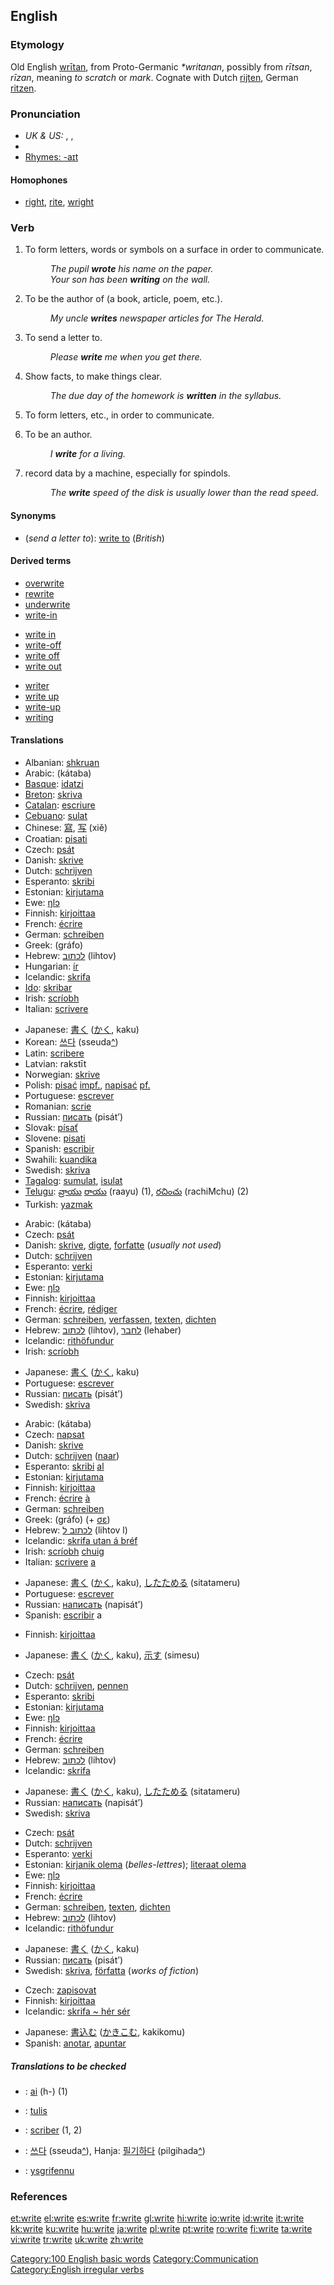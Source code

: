 ==English==

{{rank|merely|struck|man's|650|write|caught|below|window}}

===Etymology===
Old English [[writan|wrītan]], from Proto-Germanic ''*writanan'', possibly from ''rītsan'', ''rīzan'', meaning ''to scratch'' or ''mark''. Cognate with Dutch [[rijten]], German [[ritzen]].

===Pronunciation===
* ''UK & US:'' {{AHD|rīt}}, {{IPA|/ɹaɪt/}}, {{SAMPA|/raIt/}}
* {{audio|en-us-write.ogg|Audio (US)}}
* [[Rhymes:English:-aɪt|Rhymes: -aɪt]]

====Homophones====
*[[right]], [[rite]], [[wright]]

===Verb===
{{en-verb|writes|writing|'''[[wrote]]''' ''or archaic'', '''[[writ]]'''|written}}

# To form letters, words or symbols on a surface in order to communicate.
#: ''The pupil '''wrote''' his name on the paper.''
#: ''Your son has been '''writing''' on the wall.''
# {{transitive}} To be the author of (a book, article, poem, etc.).
#: ''My uncle '''writes''' newspaper articles for The Herald.''
# {{context|transitive|US}} To send a letter to.
#: ''Please '''write''' me when you get there.''
# {{transitive}} Show facts, to make things clear.
#: ''The due day of the homework is '''written''' in the syllabus.''
# {{intransitive}} To form letters, etc., in order to communicate.
# {{intransitive}} To be an author.
#: ''I '''write''' for a living.''
# {{context|intransitive|computing}} record data by a machine, especially for spindols.
#: ''The '''write''' speed of the disk is usually lower than the read speed.''

====Synonyms====
*(''send a letter to''): [[write to]] (''British'')

====Derived terms====
{{top3}}
*[[overwrite]]
*[[rewrite]]
*[[underwrite]]
*[[write-in]]
{{mid3}}
*[[write in]]
*[[write-off]]<!--noun-->
*[[write off]]<!--verb-->
*[[write out]]
{{mid3}}
*[[writer]]
*[[write up]]<!--verb-->
*[[write-up]]<!--noun-->
*[[writing]]
{{bottom}}

====Translations====
{{trans-top|to form letters, etc.}}
*Albanian: [[shkruan]]
*Arabic: {{ARchar|[[كتب|كَتَبَ]]}} (kátaba)
*[[Basque]]: [[idatzi]]
*[[Breton]]: [[skriva]]
*[[Catalan]]: [[escriure]]
*[[Cebuano]]: [[sulat]]
*Chinese: [[寫]], [[写]] (xiě)
*Croatian: [[pisati]]
*Czech: [[psát]]
*Danish: [[skrive]]
*Dutch: [[schrijven]]
*Esperanto: [[skribi]]
*Estonian: [[kirjutama]]
*Ewe: [[ŋlɔ]]
*Finnish: [[kirjoittaa]]
*French: [[écrire]]
*German: [[schreiben]]
*Greek: {{t+|el|γράφω||}} (gráfo)
*Hebrew: [[לכתוב]] (lihtov)
*Hungarian: [[ír]]
*Icelandic: [[skrifa]]
*[[Ido]]: [[skribar]]
*Irish: [[scríobh]]
*Italian: [[scrivere]]
{{trans-mid}}
*Japanese: [[書く]] ([[かく]], kaku)
*Korean: [[쓰다]] (sseuda[[:ko:쓰다|^]])
*Latin: [[scribere]]
*Latvian: rakstīt
*Norwegian: [[skrive]]
*Polish: [[pisać]] [[impf.]], [[napisać]] [[pf.]]
*Portuguese: [[escrever]]
*Romanian: [[scrie]]
*Russian: [[писать]] (pisát’)
*Slovak: [[písať]]
*Slovene: [[pisati]]
*Spanish: [[escribir]]
*Swahili: [[kuandika]]
*Swedish: [[skriva]]
*[[Tagalog]]: [[sumulat]], [[isulat]]
*[[Telugu]]: [[వ్రాయు]] [[రాయు]] (raayu) (1), [[రచించు]] (rachiMchu) (2)
*Turkish: [[yazmak]]
{{trans-bottom}}

{{trans-top|to be the author of}}
*Arabic: {{ARchar|[[كتب|كَتَبَ]]}} (kátaba)
*Czech: [[psát]]
*Danish: [[skrive]], [[digte]], [[forfatte]] (''usually not used'')
*Dutch: [[schrijven]]
*Esperanto: [[verki]]
*Estonian: [[kirjutama]]
*Ewe: [[ŋlɔ]]
*Finnish: [[kirjoittaa]]
*French: [[écrire]], [[rédiger]]
*German: [[schreiben]], [[verfassen]], [[texten]], [[dichten]]
*Hebrew: [[לכתוב]] (lihtov), [[לחבר]] (lehaber)
*Icelandic: [[rithöfundur]]
*Irish: [[scríobh]]
{{trans-mid}}
*Japanese: [[書く]] ([[かく]], kaku)
*Portuguese: [[escrever]]
*Russian: [[писать]] (pisát’)
*Swedish: [[skriva]]
{{trans-bottom}}

{{trans-top|to send a letter to}}
*Arabic: {{ARchar|[[كتب|كَتَبَ]]}} (kátaba)
*Czech: [[napsat]]
*Danish: [[skrive]]
*Dutch: [[schrijven]] ([[naar]])
*Esperanto: [[skribi]] [[al]]
*Estonian: [[kirjutama]]
*Finnish: [[kirjoittaa]]
*French: [[écrire]] [[à#French|à]]
*German: [[schreiben]]
*Greek: {{t+|el|γράφω||}} (gráfo) (+ [[σε]])
*Hebrew: [[לכתוב ל]] (lihtov l)
*Icelandic: [[skrifa|skrifa utan á bréf]]
*Irish: [[scríobh]] [[chuig]]
*Italian: [[scrivere]] [[a#Italian|a]]
{{trans-mid}}
*Japanese: [[書く]] ([[かく]], kaku), [[したためる]] (sitatameru)
*Portuguese: [[escrever]]
*Russian: [[написать]] (napisát’)
*Spanish: [[escribir]] a
{{trans-bottom}}

{{trans-top|to show facts}}
*Finnish: [[kirjoittaa]]
{{trans-mid}}
*Japanese: [[書く]] ([[かく]], kaku), [[示す]] (simesu)
{{trans-bottom}}

{{trans-top|to form letters, etc.}}
*Czech: [[psát]]
*Dutch: [[schrijven]], [[pennen]]
*Esperanto: [[skribi]]
*Estonian: [[kirjutama]]
*Ewe: [[ŋlɔ]]
*Finnish: [[kirjoittaa]]
*French: [[écrire]]
*German: [[schreiben]]
*Hebrew: [[לכתוב]] (lihtov)
*Icelandic: [[skrifa]]
{{trans-mid}}
*Japanese: [[書く]] ([[かく]], kaku), [[したためる]] (sitatameru)
*Russian: [[написать]] (napisát’)
*Swedish: [[skriva]]
{{trans-bottom}}

{{trans-top|to be an author}}
*Czech: [[psát]]
*Dutch: [[schrijven]]
*Esperanto: [[verki]]
*Estonian: [[kirjanik olema]] (''belles-lettres''); [[literaat olema]]
*Ewe: [[ŋlɔ]]
*Finnish: [[kirjoittaa]]
*French: [[écrire]]
*German: [[schreiben]], [[texten]], [[dichten]]
*Hebrew: [[לכתוב]] (lihtov)
*Icelandic: [[rithöfundur]]
{{trans-mid}}
*Japanese: [[書く]] ([[かく]], kaku)
*Russian: [[писать]] (pisát’)
*Swedish: [[skriva]], [[författa]] (''works of fiction'')
{{trans-bottom}}

{{trans-top|to record data}}
*Czech: [[zapisovat]]
*Finnish: [[kirjoittaa]]
*Icelandic: [[skrifa|skrifa ~ hér sér]]
{{trans-mid}}
*Japanese: [[書込む]] ([[かきこむ]], kakikomu)
*Spanish: [[anotar]], [[apuntar]]
{{trans-bottom}}

=====Translations to be checked=====
{{checktrans-top}}
*{{ttbc|Guaraní}}: [[ai]] (h-) (1)
*{{ttbc|Indonesian}}: [[tulis]]
*{{ttbc|Interlingua}}: [[scriber]] (1, 2)
*{{ttbc|Korean}}: [[쓰다]] (sseuda[[:ko:쓰다|^]]), Hanja: [[필기]]하다 (pilgihada[[:ko:필기하다|^]])
*{{ttbc|Welsh}}: [[ysgrifennu]]
{{trans-bottom}}

===References===
{{R:Century 1911}}
{{R:Webster 1913}}

[[Category:100 English basic words]]
[[Category:Communication]]
[[Category:English irregular verbs]]

[[et:write]]
[[el:write]]
[[es:write]]
[[fr:write]]
[[gl:write]]
[[hi:write]]
[[io:write]]
[[id:write]]
[[it:write]]
[[kk:write]]
[[ku:write]]
[[hu:write]]
[[ja:write]]
[[pl:write]]
[[pt:write]]
[[ro:write]]
[[fi:write]]
[[ta:write]]
[[vi:write]]
[[tr:write]]
[[uk:write]]
[[zh:write]]